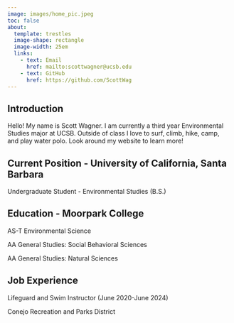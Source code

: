 ```yaml
---
image: images/home_pic.jpeg
toc: false
about:
  template: trestles
  image-shape: rectangle
  image-width: 25em
  links: 
    - text: Email
      href: mailto:scottwagner@ucsb.edu
    - text: GitHub
      href: https://github.com/ScottWag
---
```


## Introduction

Hello! My name is Scott Wagner. I am currently a third year Environmental Studies major at UCSB. Outside of class I love to surf, climb, hike, camp, and play water polo. Look around my website to learn more!

## Current Position - University of California, Santa Barbara

Undergraduate Student - Environmental Studies (B.S.)

## Education - Moorpark College

AS-T Environmental Science

AA General Studies: Social Behavioral Sciences

AA General Studies: Natural Sciences

## Job Experience

Lifeguard and Swim Instructor (June 2020-June 2024)

Conejo Recreation and Parks District
